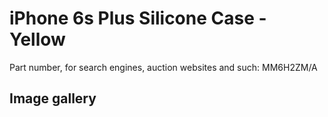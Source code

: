 
# iPhone 6s Plus Silicone Case - Yellow

Part number, for search engines, auction websites and such: MM6H2ZM/A

## Image gallery

<div style={{ width: "768px" }}>
  <GalleryComponent
    images={[
      {
        original: "/everysource/MM6H2.webp",
        thumbnail: "/everypreview/MM6H2.webp",
      },
      {
        original: "/everysource/MM6H2_AV1_GOLD.webp",
        thumbnail: "/everypreview/MM6H2_AV1_GOLD.webp",
      },
      {
        original: "/everysource/MM6H2_AV1_SILVER.webp",
        thumbnail: "/everypreview/MM6H2_AV1_SILVER.webp",
      },
      {
        original: "/everysource/MM6H2_AV1_SPACE_GRAY.webp",
        thumbnail: "/everypreview/MM6H2_AV1_SPACE_GRAY.webp",
      }
    ]}
  />
</div>